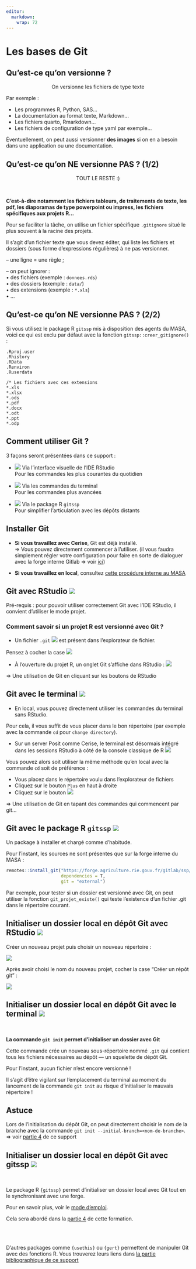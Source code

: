 ```yaml
---
editor: 
  markdown: 
    wrap: 72
---
```


# Les bases de Git {.backgroundTitre}

## Qu'est-ce qu'on versionne ?

<p style="text-align: center;">[On versionne les fichiers de type texte]{.content-box-green}</p>

Par exemple :

-   Les programmes R, Python, SAS...\
-   La documentation au format texte, Markdown...\
-   Les fichiers quarto, Rmarkdown...\
-   Les fichiers de configuration de type yaml par exemple...

Éventuellement, on peut aussi versionner **des images** si on en a
besoin dans une application ou une documentation.

## Qu'est-ce qu'on NE versionne PAS ? (1/2)

<p style="text-align: center;">[TOUT LE RESTE :)]{.content-box-red}</p>  

<br>

**C'est-à-dire notamment les fichiers tableurs, de traitements de texte,
les pdf, les diaporamas de type powerpoint ou impress, les fichiers
spécifiques aux projets R...**

Pour se faciliter la tâche, on utilise un fichier spécifique
`.gitignore` situé le plus souvent à la racine des projets.

Il s'agit d'un fichier texte que vous devez éditer, qui liste les fichiers et dossiers (sous
forme d'expressions régulières) à ne pas versionner.

-- une ligne = une règle ;

-- on peut ignorer :\
• des fichiers (exemple : `donnees.rds`)\
• des dossiers (exemple : `data/`)\
• des extensions (exemple : `*.xls`)\
• ...

## Qu'est-ce qu'on NE versionne PAS ? (2/2)

Si vous utilisez le package R `gitssp` mis à disposition des agents du
MASA, voici ce qui est exclu par défaut avec la fonction
`gitssp::creer_gitignore()` :

```         
.Rproj.user
.Rhistory
.RData
.Renviron
.Ruserdata

/* Les fichiers avec ces extensions
*.xls
*.xlsx
*.ods
*.pdf
*.docx
*.odt
*.ppt
*.odp
```

## Comment utiliser Git ?

3 façons seront présentées dans ce support :

-   ![](img/icone_rstudio.png){.inlineimage} Via l'interface visuelle de
    l'IDE RStudio\
    [Pour les commandes les plus courantes du quotidien]{.Macaron2}

-   ![](img/icone_terminal.png){.inlineimage} Via les commandes du
    terminal\
    [Pour les commandes plus avancées]{.Macaron2}

-   ![](img/icone_gitssp.png){.inlineimage} Via le package R `gitssp`\
    [Pour simplifier l'articulation avec les dépôts distants]{.Macaron2}
    
## Installer Git

- **Si vous travaillez avec Cerise**, Git est déjà installé.  
=> Vous pouvez directement commencer à l'utiliser.
(il vous faudra simplement régler votre configuration pour faire en sorte de dialoguer 
avec la forge interne Gitlab => voir [ici](#dialoguer-avec-gitlab))

- **Si vous travaillez en local**, consultez [cette procédure interne au MASA](https://orion.agriculture/confluence/display/CER/GIT+-+Installation+en+local)


## Git avec RStudio ![](img/icone_rstudio.png)

[Pré-requis : pour pouvoir utiliser correctement Git avec l'IDE RStudio,
il convient d'utiliser le mode projet.]{.red}


### Comment savoir si un projet R est versionné avec Git ?

-   Un fichier `.git` ![](img/fichier_git.png){.inlineimage} est présent
    dans l'explorateur de fichier.

::: callout-note
Pensez à cocher la case
![](img/montrer_fichiers_caches.png){.inlineimage}
:::

-   À l'ouverture du projet R, un onglet Git s'affiche dans RStudio :
    ![](img/onglet_git.png){fig-align="center"}

[=\> Une utilisation de Git en cliquant sur les boutons de
RStudio]{.red}

## Git avec le terminal ![](img/icone_terminal.png)

-   En local, vous pouvez directement utiliser les commandes du terminal
    sans RStudio.

Pour cela, il vous suffit de vous placer dans le bon répertoire (par
exemple avec la commande `cd` pour `change directory`).

-   Sur un server Posit comme Cerise, le terminal est désormais intégré
    dans les sessions RStudio à côté de la console classique de R
    ![](img/onglet_terminal.png){.inlineimage}

Vous pouvez alors soit utiliser la même méthode qu'en local avec la
commande `cd` soit de préférence :

-   Vous placez dans le répertoire voulu dans l'explorateur de fichiers\
-   Cliquez sur le bouton `Plus` en haut à droite\
-   Cliquez sur le bouton
    ![](img/ouvrir_nouveau_terminal_ici.png){.inlineimage}

[=\> Une utilisation de Git en tapant des commandes qui commencent par
git...]{.red}

## Git avec le package R `gitssp` ![](img/icone_gitssp.png)

Un package à installer et chargé comme d'habitude.

Pour l'instant, les sources ne sont présentes que sur la forge interne
du MASA :

``` r
remotes::install_git("https://forge.agriculture.rie.gouv.fr/gitlab/ssp/bmis/gitssp",
                     dependencies = T,
                     git = "external")
```

Par exemple, pour tester si un dossier est versionné avec Git, on peut
utiliser la fonction `git_projet_existe()` qui teste l'existence d'un
fichier .git dans le répertoire courant.


## Initialiser un dossier local en dépôt Git avec RStudio ![](img/icone_rstudio.png)

Créer un nouveau projet puis choisir un nouveau répertoire :  

![](img/git_init_rstudio_nouveau_projet_fenetre_1.png){fig-align="center"} 

Après avoir choisi le nom du nouveau projet, cocher la case "Créer un répôt git" :  

![](img/git_init_rstudio_nouveau_projet_fenetre_2.png){fig-align="center"}  


## Initialiser un dossier local en dépôt Git avec le terminal ![](img/icone_terminal.png)

<br> 

**La commande `git init` permet d'initialiser un dossier avec Git**  

Cette commande crée un nouveau sous-répertoire nommé `.git` qui contient tous les 
fichiers nécessaires au dépôt — un squelette de dépôt Git.  

Pour l’instant, aucun fichier n’est encore versionné !  

::: callout-important
Il s'agit d'être vigilant sur l'emplacement du terminal au moment du lancement de 
la commande `git init` au risque d'initialiser le mauvais répertoire !
:::

::: callout-note
## Astuce
Lors de l'initialisation du dépôt Git, on peut directement choisir le nom de la 
branche avec la commande `git init --initial-branch=<nom-de-branche>`.  
=> voir [partie 4](#travailler-avec-une-forge) de ce support
:::

## Initialiser un dossier local en dépôt Git avec gitssp ![](img/icone_gitssp.png)

<br> 

Le package R `{gitssp}` permet d'initialiser un dossier local avec Git tout en 
le synchronisant avec une forge.   

Pour en savoir plus, voir le [mode d'emploi](https://orion.agriculture/confluence/pages/viewpage.action?pageId=1057588175).

Cela sera abordé dans la [partie 4](#travailler-avec-une-forge) de cette formation.

<br>
<br>

::: callout-note
D'autres packages comme `{usethis}` ou `{gert}` permettent de manipuler Git avec 
des fonctions R. Vous trouverez leurs liens dans [la partie bibliographique de ce 
support](#packages-r-pour-utiliser-git)
:::